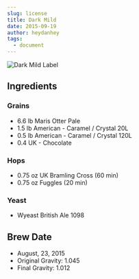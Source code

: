 ```yaml
---
slug: license
title: Dark Mild
date: 2015-09-19
author: heydanhey
tags:
  - document
---
```

![Dark Mild Label](https://flamboyant-bhabha-ee7f4f.netlify.app/images/screen-shot-2022-02-07-at-7.21.30-pm.png)

## Ingredients

### Grains

* 6.6 lb Maris Otter Pale 
* 1.5 lb American - Caramel / Crystal 20L
* 0.5 lb American - Caramel / Crystal 120L
* 0.4 UK - Chocolate

### Hops

* 0.75 oz UK Bramling Cross (60 min)
* 0.75 oz Fuggles (20 min)

### Yeast

* Wyeast British Ale 1098

## Brew Date

* August, 23, 2015
* Original Gravity: 1.045
* Final Gravity: 1.012